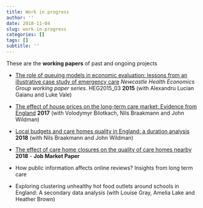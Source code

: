 ```yaml
---
title: Work in progress
author: ''
date: 2018-11-04
slug: work-in-progress
categories: []
tags: []
subtitle: ''
---
```


These are the **working papers** of past and ongoing projects 

- [The role of queuing models in economic evaluation: lessons from an illustrative case study of emergency care](https://pdfs.semanticscholar.org/260c/4eaede4a2b4104b2cf2331f6b7db5226d5dc.pdf) _Newcastle Health Economics Group working paper series_. HEG2015_03 **2015** (with Alexandru Lucian Gaianu and Luke Vale)

- [The effect of house prices on the long-term care market: Evidence from England](/pdf/care_homes_houseprices_nov18.pdf) **2017** (with Volodymyr Bilotkach, Nils Braakmann and John Wildman)


- [Local budgets and care homes quality in England: a duration analysis](/pdf/duration-quality-nov-18.pdf) **2018** (with  Nils Braakmann and John Wildman)

- [The effect of care home closures on the quality of care homes nearby](/pdf/care-homes-closures-nov18.pdf) **2018** - **Job Market Paper**

- How public information affects online reviews? Insights from long term care

- Exploring clustering unhealthy hot food outlets around schools in England: A secondary data analysis (with Louise Gray, Amelia Lake and Heather Brown)



